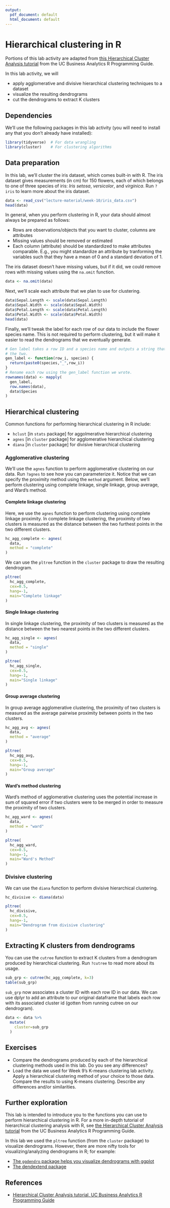 ```yaml
---
output:
  pdf_document: default
  html_document: default
---
```


# Hierarchical clustering in R

Portions of this lab activity are adapted from [this Hierarchical Cluster Analysis tutorial](http://uc-r.github.io/hc_clustering) from the UC Business Analytics R Programming Guide.

In this lab activity, we will

- apply agglomerative and divisive hierarchical clustering techniques to a dataset
- visualize the resulting dendrograms
- cut the dendrograms to extract K clusters

## Dependencies

We'll use the following packages in this lab activity (you will need to install any that you don't already have installed):

```r
library(tidyverse)  # For data wrangling
library(cluster)    # For clustering algorithms
```

## Data preparation

In this lab, we'll cluster the iris dataset, which comes built-in with R.
The iris dataset gives measurements (in cm) for 150 flowers, each of which belongs to one of three species of iris:
_Iris setosa_, _versicolor_, and _virginica_.
Run `?iris` to learn more about the iris dataset.

```r
data <- read_csv("lecture-material/week-10/iris_data.csv")
head(data)
```

In general, when you perform clustering in R, your data should almost always be prepared as follows:

- Rows are observations/objects that you want to cluster, columns are attributes
- Missing values should be removed or estimated
- Each column (attribute) should be standardized to make attributes comparable.
  E.g., you might standardize an attribute by tranforming the variables such that they have a mean of 0 and a standard deviation of 1.

The iris dataset doesn't have missing values, but if it did, we could remove rows with missing values using the `na.omit` function.

```r
data <- na.omit(data)
```

Next, we'll scale each attribute that we plan to use for clustering.

```r
data$Sepal.Length <- scale(data$Sepal.Length)
data$Sepal.Width <- scale(data$Sepal.Width)
data$Petal.Length <- scale(data$Petal.Length)
data$Petal.Width <- scale(data$Petal.Width)
head(data)
```

Finally, we'll tweak the label for each row of our data to include the flower species name.
This is not required to perform clustering, but it will make it easier to read the dendrograms that we eventually generate.

```r
# Gen label takes a row ID and a species name and outputs a string that combines
# the two.
gen_label <- function(row_i, species) {
  return(paste0(species,"_",row_i))
}
# Rename each row using the gen_label function we wrote.
rownames(data) <- mapply(
  gen_label,
  row.names(data),
  data$Species
)
```

## Hierarchical clustering

Common functions for performing hierarchical clustering in R include:

- `hclust` [in `stats` package] for aggolmerative hierarchical clustering
- `agnes` [in `cluster` package] for agglomerative hierarchical clustering
- `diana` [in `cluster` package] for divisive hierarchical clustering

### Agglomerative clustering

We'll use the `agnes` function to perform agglomerative clustering on our data.
Run `?agnes` to see how you can parameterize it.
Notice that we can specify the proximity method using the `method` argument.
Below, we'll perform clustering using complete linkage, single linkage, group average, and Ward's method.

#### Complete linkage clustering

Here, we use the `agnes` function to perform clustering using complete linkage proximity.
In complete linkage clustering, the proximity of two clusters is measured as the distance between the two furthest points in the two different clusters.

```r
hc_agg_complete <- agnes(
  data,
  method = "complete"
)
```

We can use the `pltree` function in the `cluster` package to draw the resulting dendrogram.

```r
pltree(
  hc_agg_complete,
  cex=0.5,
  hang=-1,
  main="Complete linkage"
)
```

#### Single linkage clustering

In single linkage clustering, the proximity of two clusters is measured as the distance between the two nearest points in the two different clusters.

```r
hc_agg_single <- agnes(
  data,
  method = "single"
)

pltree(
  hc_agg_single,
  cex=0.5,
  hang=-1,
  main="Single linkage"
)
```

#### Group average clustering

In group average agglomerative clustering, the proximity of two clusters is measured as the average pairwise proximity between points in the two clusters.

```r
hc_agg_avg <- agnes(
  data,
  method = "average"
)

pltree(
  hc_agg_avg,
  cex=0.5,
  hang=-1,
  main="Group average"
)
```

#### Ward's method clustering

Ward's method of agglomerative clustering uses the potential increase in sum of squared error if two clusters were to be merged in order to measure the proximity of two clusters.

```r
hc_agg_ward <- agnes(
  data,
  method = "ward"
)

pltree(
  hc_agg_ward,
  cex=0.5,
  hang=-1,
  main="Ward's Method"
)
```

### Divisive clustering

We can use the `diana` function to perform divisive hierarchical clustering.

```r
hc_divisive <- diana(data)

pltree(
  hc_divisive,
  cex=0.5,
  hang=-1,
  main="Dendrogram from divisive clustering"
)
```

## Extracting K clusters from dendrograms

You can use the `cutree` function to extract K clusters from a dendrogram produced by hierarchical clustering.
Run `?cutree` to read more about its usage.

```r
sub_grp <- cutree(hc_agg_complete, k=3)
table(sub_grp)
```

`sub_grp` now associates a cluster ID with each row ID in our data.
We can use dplyr to add an attribute to our original dataframe that labels each row with its associated cluster id (gotten from running cutree on our dendrogram).

```r
data <- data %>%
  mutate(
    cluster=sub_grp
  )
```

## Exercises

- Compare the dendrograms produced by each of the hierarchical clustering methods used in this lab.
  Do you see any differences?
- Load the data we used for Week 9's K-means clustering lab activity.
  Apply a hierarchical clustering method of your choice to those data.
  Compare the results to using K-means clustering. Describe any differences and/or similarities.

## Further exploration

This lab is intended to introduce you to the functions you can use to perform hierarchical clustering in R.
For a more in-depth tutorial of hierarchical clustering analysis with R, see [the Hierarchical Cluster Analysis tutorial](http://uc-r.github.io/hc_clustering) from the UC Business Analytics R Programming Guide.

In this lab we used the `pltree` function (from the `cluster` package) to visualize dendrograms.
However, there are more nifty tools for visualizing/analyzing dendrograms in R; for example:

- [The `ggdendro` package helps you visualize dendrograms with ggplot](https://cran.r-project.org/web/packages/ggdendro/vignettes/ggdendro.html)
- [The dendextend package](https://cran.r-project.org/web/packages/dendextend/vignettes/Cluster_Analysis.html)

## References

- [Hierarchical Cluster Analysis tutorial, UC Business Analytics R Programming Guide](http://uc-r.github.io/hc_clustering)